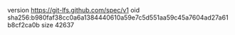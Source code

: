version https://git-lfs.github.com/spec/v1
oid sha256:b980faf38cc0a6a1384440610a59e7c5d551aa59c45a7604ad27a61b8cf2ca0b
size 42637
